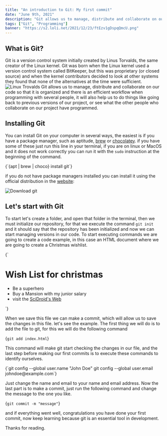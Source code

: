 ```yaml
---
title: "An introduction to Git: My first commit"
date: "June 9th, 2021"
description: "Git allows us to manage, distribute and collaborate on our code so that it is organized and there is an efficient workflow when programming with several people, it will also help us to do things like going back to previous versions of our project."
tags: ["Git", "Programming"]
banner: "https://s2.loli.net/2021/12/23/ftEzv1gDspqQmcU.png"
---
```


## What is Git?

Git is a version control system initially created by Linus Torvalds, the same creator of the Linux kernel. Git was born when the Linux kernel used a version control system called BitKeeper, but this was proprietary (or closed source) and when the kernel contributors decided to look at other systems they found that none of the alternatives at the time were sufficient.
![Linux Trovalds](https://dev-to-uploads.s3.amazonaws.com/uploads/articles/2kulqu1vmzdkaj6h11ua.jpg)
Git allows us to manage, distribute and collaborate on our code so that it is organized and there is an efficient workflow when programming with several people, it will also help us to do things like going back to previous versions of our project, or see what the other people who collaborate on our project have programmed.

## Installing Git

You can install Git on your computer in several ways, the easiest is if you have a package manager, such as aptitude, [brew](https://brew.sh/) or [chocolatey](https://chocolatey.org/).
if you have some of these just run this line in your terminal, if you are on linux or MacOS and it does not work correctly you can run it with the `sudo` instruction at the beginning of the command.

<SyntaxHighlighter language="bash">
  {`{apt | brew | choco} install git`}
</SyntaxHighlighter>

if you do not have package managers installed you can install it using the official distribution in the [website](https://git-scm.com/):

![Download git](https://s2.loli.net/2021/12/23/mdMEAuhbl2PwWfn.png)

## Let's start with Git

To start let's create a folder, and open that folder in the terminal, then we must initialize our repository, for that we execute the command `git init` and it should say that the repository has been initialized and now we can start managing versions in our code.
To start executing commands we are going to create a code example, in this case an HTML document where we are going to create a Christmas wishlist.

<SyntaxHighlighter language="html">
  {`<!DOCTYPE html>
<html lang="en">
  <head>
    <meta charset="utf-8" />
    <title>Wishlist</title>
  </head>
  <body>
    <h1>Wish List for christmas</h1>
    <ul>
      <li>Be a superhero</li>
      <li>Buy a Mansion with my junior salary</li>
      <li>visit the <a href="https://scidroid.me">SciDroid's Web</a></li>
    </ul>
  </body>
</html>
`}
</SyntaxHighlighter>

When we save this file we can make a commit, which will allow us to save the changes in this file. let's see the example.
The first thing we will do is to add the file to git, for this we will do the following command

<SyntaxHighlighter language="bash">{`git add index.html`}</SyntaxHighlighter>

This command will make git start checking the changes in our file, and the last step before making our first commits is to execute these commands to identify ourselves.

<SyntaxHighlighter language="bash">
  {`git config --global user.name "John Doe" git config --global user.email
johndoe@example.com`}
</SyntaxHighlighter>

Just change the name and email to your name and email address.
Now the last part is to make a commit, just run the following command and change the message to the one you like.

<SyntaxHighlighter language="bash">{`git commit -m "message"`}</SyntaxHighlighter>

and if everything went well, congratulations you have done your first commit, now keep learning because git is an essential tool in development.

Thanks for reading.
